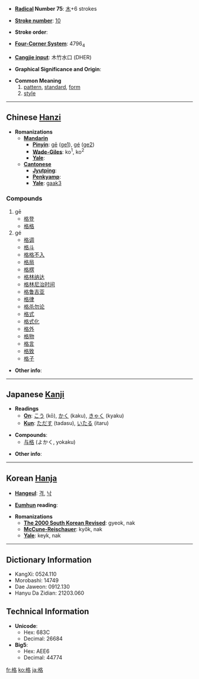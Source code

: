 * '''[[Wiktionary:Chinese radical index| Radical]] Number 75''': [[Wiktionary:Chinese radical index 木|木]]+6 strokes

* '''[[Wiktionary:Chinese total strokes index|Stroke number]]''': [[Wiktionary:Chinese total strokes index 10|10]]

* '''Stroke order''': 

* '''[[Wiktionary:Chinese four corner index|Four-Corner System]]''': 4796<sub>4</sub>

* '''[[Wiktionary:Chinese Cangjie index|Cangjie input]]''': 木竹水口 (DHER)

* '''Graphical Significance and Origin''': 

* '''Common Meaning'''
*# [[pattern]], [[standard]], [[form]]
*# [[style]]


----

== Chinese [[Hanzi]] ==

* '''Romanizations'''
** '''[[Mandarin]]'''
*** '''[[Pinyin]]''': [[gē]] ([[ge1]]), [[gé]] ([[ge2]])
*** '''[[Wade-Giles]]''': ko<sup>1</sup>, ko<sup>2</sup>
*** '''[[Yale]]''': 
** '''[[Cantonese]]'''
*** '''[[Jyutping]]''':
*** '''[[Penkyamp]]''': 
*** '''[[Yale]]''': [[gaak3]]

===Compounds===
#gē
#*[[格登]]
#*[[格格]]
#gé
#*[[格调]]
#*[[格斗]]
#*[[格格不入]]
#*[[格局]]
#*[[格楞]]
#*[[格林纳达]]
#*[[格林尼治时间]]
#*[[格鲁吉亚]]
#*[[格律]]
#*[[格杀勿论]]
#*[[格式]]
#*[[格式化]]
#*[[格外]]
#*[[格物]]
#*[[格言]]
#*[[格致]]
#*[[格子]]

* '''Other info''': 

----

== Japanese [[Kanji]] ==

* '''Readings'''
** '''[[On]]''': [[こう]] (kō), [[かく]] (kaku), [[きゃく]] (kyaku)
** '''[[Kun]]''': [[ただす]] (tadasu), [[いたる]] (itaru)

* '''Compounds''':
**[[与格]] (よかく, yokaku)

* '''Other info''':  

----

== Korean [[Hanja]] ==

* '''[[Hangeul]]''': [[격]], [[낙]]

* '''[[Eumhun]] reading''': 

* '''Romanizations'''
** '''[[The 2000 South Korean Revised Romanization|The 2000 South Korean Revised]]''': gyeok, nak
** '''[[McCune-Reischauer]]''': kyŏk, nak
** '''[[Yale]]''': keyk, nak

----

== Dictionary Information ==

* KangXi: 0524.110
* Morobashi: 14749
* Dae Jaweon: 0912.130
* Hanyu Da Zidian: 21203.060

== Technical Information ==

* '''Unicode''':
** Hex: 683C
** Decimal: 26684
* '''Big5''':
** Hex: AEE6
** Decimal: 44774

[[fr:格]]
[[ko:格]]
[[ja:格]]